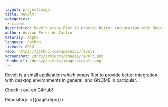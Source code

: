 ```yaml
---
layout: projectimage
title: Revolt
categories: 
 - client
description: Revolt wraps Riot to provide better integration with desktop environments.
author: Adrian Perez de Castro
maturity: Alpha
language: Python
license: GPL3
repo: https://github.com/aperezdc/revolt
screenshot: /docs/projects/images/revolt.png
thumbnail: /docs/projects/images/revolt.png
---
```


Revolt is a small application which wraps [Riot](./riot.html) to provide better integration with desktop environments in general, and GNOME in particular.

Check it out on [GitHub](https://github.com/aperezdc/revolt)!

Repository: <{{page.repo}}>
